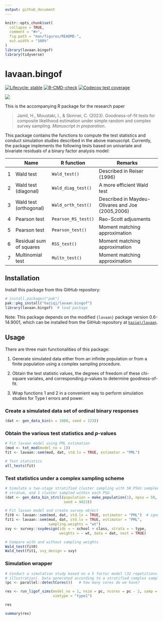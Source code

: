 ```yaml
---
output: github_document
---
```


<!-- README.md is generated from README.Rmd. Please edit that file -->

```r
knitr::opts_chunk$set(
  collapse = TRUE,
  comment = "#>",
  fig.path = "man/figures/README-",
  out.width = "100%"
)
library(lavaan.bingof)
library(tidyverse)
```

# lavaan.bingof

<!-- badges: start -->
[![Lifecycle: stable](https://img.shields.io/badge/lifecycle-stable-brightgreen.svg)](https://lifecycle.r-lib.org/articles/stages.html#stable)
[![R-CMD-check](https://github.com/haziqj/lavaan.bingof/actions/workflows/R-CMD-check.yaml/badge.svg)](https://github.com/haziqj/lavaan.bingof/actions/workflows/R-CMD-check.yaml)
[![Codecov test coverage](https://codecov.io/gh/haziqj/lavaan.bingof/branch/main/graph/badge.svg)](https://app.codecov.io/gh/haziqj/lavaan.bingof?branch=main)
<!-- badges: end -->

<!-- https://github.com/r-lib/pkgdown/issues/133 -->
![](https://raw.githubusercontent.com/haziqj/lavaan.bingof/main/data-raw/mult_bern_data.png)

This is the accompanying R package for the research paper

> Jamil, H., Moustaki, I., & Skinner, C. (2023). Goodness-of-fit tests for composite likelihood estimation under simple random and complex survey sampling. *Manuscript in preparation*.

This package contains the functions to compute the test statistics and conduct simulation studies described in the above manuscript.
Currently, the package implements the following tests based on univariate and bivariate residuals of a binary factor analysis model:

|   | Name                    | R function          | Remarks                                          |
|---|-------------------------|---------------------|--------------------------------------------------|
| 1 | Wald test               | `Wald_test()`       | Described in Reiser (1996)                       |
| 2 | Wald test (diagonal)    | `Wald_diag_test()`    | A more efficient Wald test                       |
| 3 | Wald test (orthogonal)  | `Wald_orth_test()`    | Described in Maydeu-Olivares and Joe (2005,2006) |
| 4 | Pearson test            | `Pearson_RS_test()` | Rao-Scott adjusments                             |
| 5 | Pearson test            | `Pearson_test()` | Moment matching approximation                    |
| 6 | Residual sum of squares | `RSS_test()`        | Moment matching approximation                    |
| 7 | Multinomial test        | `Multn_test()`      | Moment matching approximation                    |


## Installation

Install this package from this GitHub repository:

```r
# install.packages("pak") 
pak::pkg_install("haziqj/lavaan.bingof")
library(lavaan.bingof)  # load package
```

Note: This package depends on the modified `{lavaan}` package version 0.6-14.9001, which can be installed from the GitHub repository at [`haziqj/lavaan`](https://github.com/haziqj/lavaan).

## Usage

There are three main functionalities of this package:

1. Generate simulated data either from an infinite population or from a finite population using a complex sampling procedure.

2. Obtain the test statistic values, the degrees of freedom of these chi-square variates, and corresponding $p$-values to determine goodness-of-fit.

3. Wrap functions 1 and 2 in a convenient way to perform simulation studies for Type I errors and power.

### Create a simulated data set of ordinal binary responses

```r
(dat <- gen_data_bin(n = 1000, seed = 123))
```

### Obtain the various test statistics and $p$-values

```r
# Fit lavaan model using PML estimation
(mod <- txt_mod(model_no = 1))
fit <- lavaan::sem(mod, dat, std.lv = TRUE, estimator = "PML")

# Test statistics
all_tests(fit)
```

### Test statistics under a complex sampling scheme

```r
# Simulate a two-stage stratified cluster sampling with 50 PSUs sampled per
# stratum, and 1 cluster sampled within each PSU.
(dat <- gen_data_bin_strcl(population = make_population(1), npsu = 50, 
                           seed = 9423))

# Fit lavaan model and create survey object
fit0 <- lavaan::sem(mod, dat, std.lv = TRUE, estimator = "PML")  # ignore wt
fit1 <- lavaan::sem(mod, dat, std.lv = TRUE, estimator = "PML",
                    sampling.weights = "wt")
svy <- survey::svydesign(ids = ~ school + class, strata = ~ type,
                         weights = ~ wt, data = dat, nest = TRUE)

# Compare with and without sampling weights
Wald_test(fit0)
Wald_test(fit1, svy_design = svy)
```

### Simulation wrapper

```r
# Conduct a simulation study based on a 5 factor model (32 repetitions only for
# illustration). Data generated according to a stratified complex sample.
(pc <- parallel::detectCores())   # how many cores do we have?

res <- run_ligof_sims(model_no = 1, nsim = pc, ncores = pc - 2, samp = "strat",
                      simtype = "type1")
```

<!-- #>|======================================================================| 100% -->

```r
res
```

```r
summary(res)
```
